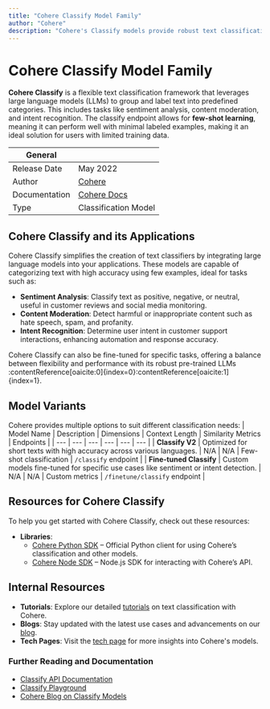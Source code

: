 ```yaml
---
title: "Cohere Classify Model Family"
author: "Cohere"
description: "Cohere's Classify models provide robust text classification capabilities using advanced language models. These models support various applications, from sentiment analysis to content moderation, with minimal training data required."
---
```


# Cohere Classify Model Family

**Cohere Classify** is a flexible text classification framework that leverages large language models (LLMs) to group and label text into predefined categories. This includes tasks like sentiment analysis, content moderation, and intent recognition. The classify endpoint allows for **few-shot learning**, meaning it can perform well with minimal labeled examples, making it an ideal solution for users with limited training data.

| General  |  |
| --- | --- |
| Release Date | May 2022 |
| Author | [Cohere](https://cohere.com) |
| Documentation | [Cohere Docs](https://docs.cohere.com/reference/classify) |
| Type | Classification Model |

## Cohere Classify and its Applications

Cohere Classify simplifies the creation of text classifiers by integrating large language models into your applications. These models are capable of categorizing text with high accuracy using few examples, ideal for tasks such as:
- **Sentiment Analysis**: Classify text as positive, negative, or neutral, useful in customer reviews and social media monitoring.
- **Content Moderation**: Detect harmful or inappropriate content such as hate speech, spam, and profanity.
- **Intent Recognition**: Determine user intent in customer support interactions, enhancing automation and response accuracy.

Cohere Classify can also be fine-tuned for specific tasks, offering a balance between flexibility and performance with its robust pre-trained LLMs&#8203;:contentReference[oaicite:0]{index=0}&#8203;:contentReference[oaicite:1]{index=1}.

## Model Variants

Cohere provides multiple options to suit different classification needs:
| Model Name | Description | Dimensions | Context Length | Similarity Metrics | Endpoints |
| --- | --- | --- | --- | --- | --- |
| **Classify V2** | Optimized for short texts with high accuracy across various languages. | N/A | N/A | Few-shot classification | `/classify` endpoint |
| **Fine-tuned Classify** | Custom models fine-tuned for specific use cases like sentiment or intent detection. | N/A | N/A | Custom metrics | `/finetune/classify` endpoint |

## Resources for Cohere Classify

To help you get started with Cohere Classify, check out these resources:
- **Libraries**: 
  - [Cohere Python SDK](https://github.com/cohere-ai/cohere-python) – Official Python client for using Cohere’s classification and other models.
  - [Cohere Node SDK](https://github.com/cohere-ai/cohere-node) – Node.js SDK for interacting with Cohere’s API.

## Internal Resources

- **Tutorials**: Explore our detailed [tutorials](https://lablab.ai/t) on text classification with Cohere.
- **Blogs**: Stay updated with the latest use cases and advancements on our [blog](https://cohere.com/blog).
- **Tech Pages**: Visit the [tech page](https://lablab.ai/tech/cohere) for more insights into Cohere's models.

### Further Reading and Documentation

- [Classify API Documentation](https://docs.cohere.com/reference/classify)
- [Classify Playground](https://dashboard.cohere.ai/playground)
- [Cohere Blog on Classify Models](https://cohere.com/blog/classification-is-now-available)
